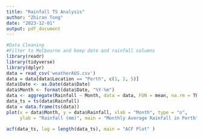 ```yaml
---
title: "Rainfall TS Analysis"
author: "Zhiran Tong"
date: "2023-12-01"
output: pdf_document
---
```


```r
#Data Cleaning
#Filter to Melbourne and keep date and rainfall columns
library(readr)
library(tidyverse)
library(dplyr)
data = read_csv('weatherAUS.csv')
data = data[data$Location == "Perth", c(1, 2, 5)]
data$Date <- as.Date(data$Date)
data$Month <- format(data$Date, "%Y-%m")
data <- aggregate(Rainfall ~ Month, data = data, FUN = mean, na.rm = TRUE)
data_ts = ts(data$Rainfall)
data = data.frame(ts(data))
plot(x = data$Month, y = data$Rainfall, xlab = "Month", type = "o",
     ylab = "Rainfall (mm)", main = "Monthly Average Rainfall in Perth")
```

```r
acf(data_ts, lag = length(data_ts), main = "ACF Plot" )
```